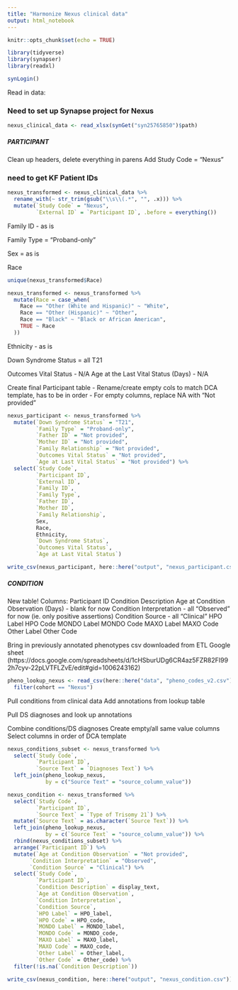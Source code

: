 ```yaml
---
title: "Harmonize Nexus clinical data"
output: html_notebook
---
```


```r
knitr::opts_chunk$set(echo = TRUE)

library(tidyverse)
library(synapser)
library(readxl)

synLogin()
```

Read in data:

### Need to set up Synapse project for Nexus

```r
nexus_clinical_data <- read_xlsx(synGet("syn25765850")$path)
```

##### PARTICIPANT

Clean up headers, delete everything in parens
Add Study Code = "Nexus"

### need to get KF Patient IDs

```r
nexus_transformed <- nexus_clinical_data %>% 
  rename_with(~ str_trim(gsub("\\s\\(.*", "", .x))) %>% 
  mutate(`Study Code` = "Nexus",
         `External ID` = `Participant ID`, .before = everything())
```

Family ID - as is

Family Type = "Proband-only"

Sex = as is

Race
```r
unique(nexus_transformed$Race)

nexus_transformed <- nexus_transformed %>%
  mutate(Race = case_when(
    Race == "Other (White and Hispanic)" ~ "White",
    Race == "Other (Hispanic)" ~ "Other",
    Race == "Black" ~ "Black or African American",
    TRUE ~ Race
  ))

```

Ethnicity - as is

Down Syndrome Status = all T21

Outcomes Vital Status - N/A 
Age at the Last Vital Status (Days) - N/A

Create final Participant table - Rename/create empty cols to match DCA template, has to be in order - For empty columns, replace NA with "Not provided"

```r
nexus_participant <- nexus_transformed %>% 
  mutate(`Down Syndrome Status` = "T21",
         `Family Type` = "Proband-only",
         `Father ID` = "Not provided",
         `Mother ID` = "Not provided",
         `Family Relationship` = "Not provided",
         `Outcomes Vital Status` = "Not provided",
         `Age at Last Vital Status` = "Not provided") %>% 
  select(`Study Code`,
         `Participant ID`,
         `External ID`,
         `Family ID`,
         `Family Type`,
         `Father ID`,
         `Mother ID`,
         `Family Relationship`,
         Sex,
         Race,
         Ethnicity,
         `Down Syndrome Status`,
         `Outcomes Vital Status`,
         `Age at Last Vital Status`)

```

```r
write_csv(nexus_participant, here::here("output", "nexus_participant.csv"))
```


##### CONDITION

New table! Columns: 
Participant ID 
Condition Description 
Age at Condition Observation (Days) - blank for now 
Condition Interpretation - all "Observed" for now (ie. only positive assertions) 
Condition Source - all "Clinical" 
HPO Label 
HPO Code 
MONDO Label 
MONDO Code 
MAXO Label 
MAXO Code 
Other Label 
Other Code


Bring in previously annotated phenotypes csv downloaded from ETL Google sheet (https://docs.google.com/spreadsheets/d/1cHSburUDg6CR4az5FZR82FI992h7cyv-22pLVTFLZvE/edit#gid=1006243162)

```r
pheno_lookup_nexus <- read_csv(here::here("data", "pheno_codes_v2.csv")) %>% 
  filter(cohort == "Nexus")
```


Pull conditions from clinical data
Add annotations from lookup table

Pull DS diagnoses and look up annotations

Combine conditions/DS diagnoses
Create empty/all same value columns
Select columns in order of DCA template
```r
nexus_conditions_subset <- nexus_transformed %>% 
  select(`Study Code`,
         `Participant ID`,
         `Source Text` = `Diagnoses Text`) %>% 
  left_join(pheno_lookup_nexus, 
            by = c("Source Text" = "source_column_value"))

nexus_condition <- nexus_transformed %>% 
  select(`Study Code`,
         `Participant ID`,
         `Source Text` = `Type of Trisomy 21`) %>%
  mutate(`Source Text` = as.character(`Source Text`)) %>% 
  left_join(pheno_lookup_nexus, 
            by = c(`Source Text` = "source_column_value")) %>% 
  rbind(nexus_conditions_subset) %>% 
  arrange(`Participant ID`) %>% 
  mutate(`Age at Condition Observation` = "Not provided",
       `Condition Interpretation` = "Observed",
       `Condition Source` = "Clinical") %>% 
  select(`Study Code`,
         `Participant ID`,
         `Condition Description` = display_text,
         `Age at Condition Observation`,
         `Condition Interpretation`,
         `Condition Source`,
         `HPO Label` = HPO_label,
         `HPO Code` = HPO_code,
         `MONDO Label` = MONDO_label,
         `MONDO Code` = MONDO_code,
         `MAXO Label` = MAXO_label,
         `MAXO Code` = MAXO_code,
         `Other Label` = Other_label,
         `Other Code` = Other_code) %>% 
  filter(!is.na(`Condition Description`))
```

```r
write_csv(nexus_condition, here::here("output", "nexus_condition.csv"))
```
